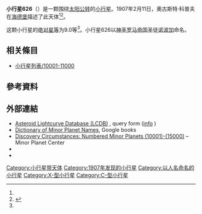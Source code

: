 {{Infobox planet
 | minorplanet     = yes
 | name            = 626 Notburga
 | background      = #D6D6D6
 | image = 
 | image_size      = 
 | caption         =
 | discovery_ref   =  <ref name="MPC-object" />
 | discoverer      = [[奧古斯特·科普夫|奧古斯特·科普夫]]
 | discovery_site  = [[海德堡|海德堡]]
 | discovered      = 1907年2月11日
 | mpc_name        = 626 Notburga
 | alt_names       = 626 Notburga
 | pronounced      = 
 | named_after     = <ref name="MPC-object" />
 | mp_category     = [[主帶小行星|主帶小行星]] <ref name="MPC-object" /><ref name="jpldata" />
 | orbit_ref       = <ref name="a">[http://ssd.jpl.nasa.gov/sbdb.cgi?sstr=626 626] {{Wayback|url=http://ssd.jpl.nasa.gov/sbdb.cgi?sstr=626 |date=20200918050510 }}，小行星數據庫瀏覽器（JPL Small-Body Database Browser）－[[美国国家航空航天局|美国国家航空航天局]]喷气推进实验室</ref>
 | epoch           = 2018-03-23.0（[[儒略日|JD]] 2458200.5）
 | uncertainty     = 0
 | observation_arc = 
 | aphelion = {{convert|3.199|AU|km|3|abbr=on|lk=out}}
 | perihelion      = {{convert|1.9482151|AU|km|3|abbr=on}}
 | semimajor       = 2.5734512
 | eccentricity    = 0.2429563
 | period          = 4.13[[儒略年|yr]]
 | mean_anomaly    = 60.41396[[度|°]]
 | mean_motion     = {{Deg2DMS|0.23874260|sup=ms}} / day
 | inclination     = 25.36974
 | asc_node        = 341.64045°
 | arg_peri        = 43.61158
 | mean_diameter   = 
 | rotation        = 
 | albedo          =
 | spectral_type   =
 | abs_magnitude   = 9.0<ref name="jpldata" />
}}
'''小行星626'''（{{lang-en|626 Notburga}}）是一颗围绕[[太阳|太阳]][[公转|公转]]的[[小行星|小行星]]。1907年2月11日，奧古斯特·科普夫在[[海德堡|海德堡]]描述了此天体<ref name="a" /><ref>{{cite news|title=小行星列表|url=http://cfa-www.harvard.edu/iau/lists/NumberedMPs.txt|accessdate=2018-10-19|newspaper=哈佛大学|archive-date=2008-05-17|archive-url=https://web.archive.org/web/20080517010638/http://cfa-www.harvard.edu/iau/lists/NumberedMPs.txt|dead-url=no}}</ref>。

这颗小行星的[[绝对星等|绝对星等]]为9.0等<ref name="a" />。小行星626以[[神圣罗马帝国|神圣罗马帝国]]圣徒[[诺波加|诺波加]]命名。

== 相关條目 ==
*[[小行星列表/10001-11000|小行星列表/10001-11000]]

== 參考資料 ==
{{reflist|refs=

<ref name="jpldata">{{cite web
 |type         = 2018-01-26 last obs.
 |title        = JPL Small-Body Database Browser:626 Notburga-626 Notburga
 |url          = https://ssd.jpl.nasa.gov/sbdb.cgi?sstr=626
 |publisher    = [[Jet_Propulsion_Laboratory|Jet Propulsion Laboratory]]
 |accessdate   = 28 March 2018
 |archive-date = 2020-09-18
 |archive-url  = https://web.archive.org/web/20200918050510/https://ssd.jpl.nasa.gov/sbdb.cgi?sstr=626
 |dead-url     = no
}}</ref>

<ref name="MPC-object">{{cite web
  |title      = 626 Notburga
  |work      = Minor Planet Center
  |url      = https://www.minorplanetcenter.net/db_search/show_object?object_id=626
  |accessdate      = 28 March 2018
  |archive-date      = 2016-03-04
  |archive-url      = https://web.archive.org/web/20160304104006/http://www.minorplanetcenter.net/db_search/show_object?object_id=626
  |dead-url      = no
  }}</ref>

}}

==  外部連結 ==
* [http://www.minorplanet.info/PHP/lcdbsummaryquery.php Asteroid Lightcurve Database (LCDB)] {{Wayback|url=http://www.minorplanet.info/PHP/lcdbsummaryquery.php |date=20171210173955 }}, query form ([http://www.minorplanet.info/lightcurvedatabase.html info] {{Wayback|url=http://www.minorplanet.info/lightcurvedatabase.html |date=20171216050541 }})
* [https://books.google.com/books?id=aeAg1X7afOoC&pg Dictionary of Minor Planet Names], Google books
* [http://www.minorplanetcenter.net/iau/lists/NumberedMPs010001.html Discovery Circumstances: Numbered Minor Planets (10001)-(15000)] {{Wayback|url=http://www.minorplanetcenter.net/iau/lists/NumberedMPs010001.html |date=20180612162317 }} – Minor Planet Center
* {{AstDys|626}}
* {{JPL small body}}

{{Minor Planet Number|[[小行星625|小行星625]]|[[小行星627|小行星627]]}}
{{小天体}}

[[Category:小行星带天体|Category:小行星带天体]]
[[Category:1907年发现的小行星|Category:1907年发现的小行星]]
[[Category:以人名命名的小行星|Category:以人名命名的小行星]]
[[Category:X-型小行星|Category:X-型小行星]]
[[Category:C-型小行星|Category:C-型小行星]]